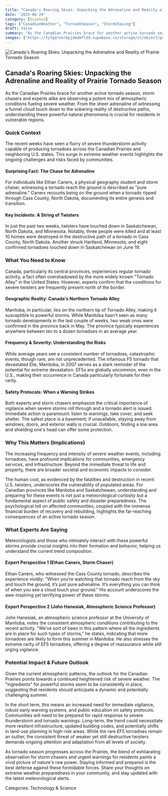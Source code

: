 ```yaml
---
title: "Canada's Roaring Skies: Unpacking the Adrenaline and Reality of Prairie Tornado Season"
date: "2025-06-29"
category: [Science]
tags: ["CanadianWeather", "TornadoSeason", "StormChasing"]
draft: false
summary: "As the Canadian Prairies brace for another active tornado season, storm chasers and experts alike are observing a potent mix of atmospheric conditions fueling severe weather. From the sheer adrenaline of witnessing a funnel cloud touch down to the sobering reality of destructive paths, understanding these powerful natural phenomena is crucial for residents in vulnerable regions."
images: ["https://tyfgdrokrbpjdmdmfldd.supabase.co/storage/v1/object/public/image/2025-06-29-08-41-40-269-04-00.jpg"]
---
```



![Canada's Roaring Skies: Unpacking the Adrenaline and Reality of Prairie Tornado Season](https://tyfgdrokrbpjdmdmfldd.supabase.co/storage/v1/object/public/image/2025-06-29-08-41-40-269-04-00.jpg)

## Canada's Roaring Skies: Unpacking the Adrenaline and Reality of Prairie Tornado Season

As the Canadian Prairies brace for another active tornado season, storm chasers and experts alike are observing a potent mix of atmospheric conditions fueling severe weather. From the sheer adrenaline of witnessing a funnel cloud touch down to the sobering reality of destructive paths, understanding these powerful natural phenomena is crucial for residents in vulnerable regions.

### Quick Context

The recent weeks have seen a flurry of severe thunderstorm activity capable of producing tornadoes across the Canadian Prairies and neighboring U.S. states. This surge in extreme weather events highlights the ongoing challenges and risks faced by communities.

#### Surprising Fact: The Chase for Adrenaline

For individuals like Ethan Caners, a physical geography student and storm chaser, witnessing a tornado reach the ground is described as "pure adrenaline." Caners recounts being on the ground when a tornado ripped through Cass County, North Dakota, documenting its entire genesis and transition.

#### Key Incidents: A String of Twisters

In just the past two weeks, twisters have touched down in Saskatchewan, North Dakota, and Minnesota. Notably, three people were killed and at least 10 homes were destroyed in the destructive path of a tornado in Cass County, North Dakota. Another struck Hartland, Minnesota, and eight confirmed tornadoes touched down in Saskatchewan on June 19.

### What You Need to Know

Canada, particularly its central provinces, experiences regular tornado activity, a fact often overshadowed by the more widely known "Tornado Alley" in the United States. However, experts confirm that the conditions for severe twisters are frequently present north of the border.

#### Geographic Reality: Canada's Northern Tornado Alley

Manitoba, in particular, lies on the northern tip of Tornado Alley, making it susceptible to powerful storms. While Manitoba hasn't seen as many tornado developments in the last couple of weeks, two weak ones were confirmed in the province back in May. The province typically experiences anywhere between ten to a dozen tornadoes in an average year.

#### Frequency & Severity: Understanding the Risks

While average years see a consistent number of tornadoes, catastrophic events, though rare, are not unprecedented. The infamous F5 tornado that devastated Elie, Manitoba, in 2007 serves as a stark reminder of the potential for extreme devastation. EF5s are globally uncommon, even in the U.S., making their occurrence in Canada particularly fortunate for their rarity.

#### Safety Protocols: When a Warning Strikes

Both experts and storm chasers emphasize the critical importance of vigilance when severe storms roll through and a tornado alert is issued. Immediate action is paramount: listen to warnings, take cover, and seek shelter. The safest place is a basement; if unavailable, staying away from windows, doors, and exterior walls is crucial. Outdoors, finding a low area and shielding one's head can offer some protection.

### Why This Matters (Implications)

The increasing frequency and intensity of severe weather events, including tornadoes, have profound implications for communities, emergency services, and infrastructure. Beyond the immediate threat to life and property, there are broader societal and economic impacts to consider.

The human cost, as evidenced by the fatalities and destruction in recent U.S. twisters, underscores the vulnerability of populated areas. For Canadian provinces like Manitoba and Saskatchewan, understanding and preparing for these events is not just a meteorological curiosity but a fundamental aspect of public safety and disaster preparedness. The psychological toll on affected communities, coupled with the immense financial burden of recovery and rebuilding, highlights the far-reaching consequences of an active tornado season.

### What Experts Are Saying

Meteorologists and those who intimately interact with these powerful storms provide crucial insights into their formation and behavior, helping us understand the current trend composition.

#### Expert Perspective 1 (Ethan Caners, Storm Chaser)

Ethan Caners, who witnessed the Cass County tornado, describes the experience vividly: "When you’re watching that tornado reach from the sky and touch the ground, it’s just pure adrenaline. It’s everything you can think of when you see a cloud touch your ground." His account underscores the awe-inspiring yet terrifying power of these storms.

#### Expert Perspective 2 (John Hanesiak, Atmospheric Science Professor)

John Hanesiak, an atmospheric science professor at the University of Manitoba, notes the consistent atmospheric conditions contributing to the recent activity. "We’ve sort of been in this pattern where all the ingredients are in place for such types of storms," he states, indicating that more tornadoes are likely to form this summer in Manitoba. He also stresses the extreme rarity of EF5 tornadoes, offering a degree of reassurance while still urging vigilance.

### Potential Impact & Future Outlook

Given the current atmospheric patterns, the outlook for the Canadian Prairies points towards a continued heightened risk of severe weather. The "ingredients" for powerful storms seem to be consistently in place, suggesting that residents should anticipate a dynamic and potentially challenging summer.

In the short term, this means an increased need for immediate vigilance, robust early warning systems, and public education on safety protocols. Communities will need to be prepared for rapid response to severe thunderstorm and tornado warnings. Long-term, the trend could necessitate more resilient infrastructure, updated building codes, and potentially shifts in land-use planning in high-risk areas. While the rare EF5 tornadoes remain an outlier, the consistent threat of weaker yet still destructive twisters demands ongoing attention and adaptation from all levels of society.

As tornado season progresses across the Prairies, the blend of exhilarating observation for storm chasers and urgent warnings for residents paints a vivid picture of nature's raw power. Staying informed and prepared is the best defense against these formidable forces. Share your thoughts on extreme weather preparedness in your community, and stay updated with the latest meteorological alerts.

Categories: Technology & Science

